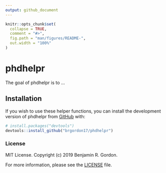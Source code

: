 ```yaml
---
output: github_document
---
```


<!-- README.md is generated from README.Rmd. Please edit that file -->

```r
knitr::opts_chunk$set(
  collapse = TRUE,
  comment = "#>",
  fig.path = "man/figures/README-",
  out.width = "100%"
)
```
# phdhelpr

<!-- badges: start -->
<!-- badges: end -->

The goal of phdhelpr is to ...

## Installation

If you wish to use these helper functions, you can install the development version of phdhelpr from [GitHub](https://github.com/) with:

``` r
# install.packages("devtools")
devtools::install_github("brgordon17/phdhelpr")
```

### License
MIT License. Copyright (c) 2019 Benjamin R. Gordon.

For more information, please see the [LICENSE](LICENSE.md) file.
